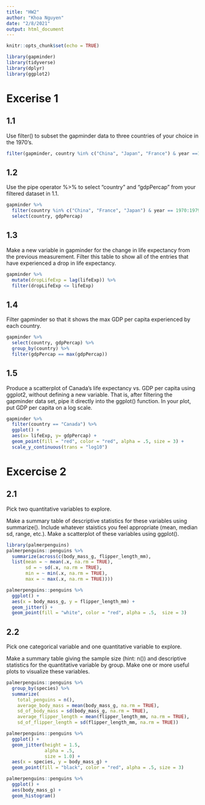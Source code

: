 ```yaml
---
title: "HW2"
author: "Khoa Nguyen"
date: "2/8/2021"
output: html_document
---
```


```r
knitr::opts_chunk$set(echo = TRUE)
```

```r
library(gapminder)
library(tidyverse)
library(dplyr)
library(ggplot2)
```

# Excerise 1

## 1.1

Use filter() to subset the gapminder data to three countries of your choice in the 1970’s.


```r
filter(gapminder, country %in% c("China", "Japan", "France") & year ==1970:1979)
```

## 1.2

Use the pipe operator %>% to select “country” and “gdpPercap” from your filtered dataset in 1.1.

```r
gapminder %>% 
  filter(country %in% c("China", "France", "Japan") & year == 1970:1979) %>% 
  select(country, gdpPercap)
```

## 1.3

Make a new variable in gapminder for the change in life expectancy from the previous measurement. Filter this table to show all of the entries that have experienced a drop in life expectancy.


```r
gapminder %>% 
  mutate(dropLifeExp = lag(lifeExp)) %>% 
  filter(dropLifeExp <= lifeExp)
```

## 1.4

Filter gapminder so that it shows the max GDP per capita experienced by each country.


```r
gapminder %>% 
  select(country, gdpPercap) %>%
  group_by(country) %>%
  filter(gdpPercap == max(gdpPercap))
```
  
## 1.5

Produce a scatterplot of Canada’s life expectancy vs. GDP per capita using ggplot2, without defining a new variable. That is, after filtering the gapminder data set, pipe it directly into the ggplot() function. In your plot, put GDP per capita on a log scale.


```r
gapminder %>% 
  filter(country == "Canada") %>% 
  ggplot() +
  aes(x= lifeExp, y= gdpPercap) +
  geom_point(fill = "red", color = "red", alpha = .5, size = 3) +
  scale_y_continuous(trans = "log10")
```

# Excercise 2

## 2.1

Pick two quantitative variables to explore.

Make a summary table of descriptive statistics for these variables using summarize().
Include whatever staistics you feel appropriate (mean, median sd, range, etc.).
Make a scatterplot of these variables using ggplot().


```r
library(palmerpenguins)
palmerpenguins::penguins %>% 
  summarize(across(c(body_mass_g, flipper_length_mm),
  list(mean = ~ mean(.x, na.rm = TRUE), 
       sd = ~ sd(.x, na.rm = TRUE),
       min = ~ min(.x, na.rm = TRUE),
       max = ~ max(.x, na.rm = TRUE)))) 

palmerpenguins::penguins %>% 
  ggplot() +
  aes(x = body_mass_g, y = flipper_length_mm) +
  geom_jitter() +
  geom_point(fill = "white", color = "red", alpha = .5,  size = 3)
```

## 2.2

Pick one categorical variable and one quantitative variable to explore.

Make a summary table giving the sample size (hint: n()) and descriptive statistics for the quantitative variable by group.
Make one or more useful plots to visualize these variables.


```r
palmerpenguins::penguins %>% 
  group_by(species) %>% 
  summarize( 
    total_penguins = n(),
    average_body_mass = mean(body_mass_g, na.rm = TRUE),
    sd_of_body_mass = sd(body_mass_g, na.rm = TRUE),
    average_flipper_length = mean(flipper_length_mm, na.rm = TRUE),
    sd_of_flipper_length = sd(flipper_length_mm, na.rm = TRUE))
```



```r
palmerpenguins::penguins %>% 
  ggplot() +
  geom_jitter(height = 1.5, 
              alpha = .5,
              size = 1.0) +
  aes(x = species, y = body_mass_g) +
  geom_point(fill = "black", color = "red", alpha = .5, size = 3)

palmerpenguins::penguins %>% 
  ggplot() +
  aes(body_mass_g) + 
  geom_histogram()
```